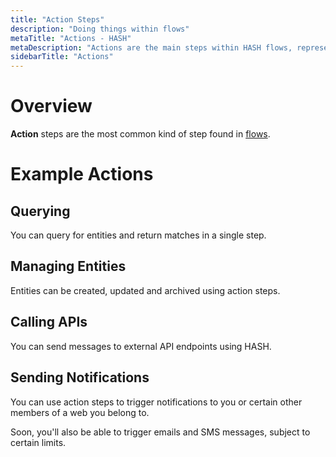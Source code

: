 ```yaml
---
title: "Action Steps"
description: "Doing things within flows"
metaTitle: "Actions - HASH"
metaDescription: "Actions are the main steps within HASH flows, representing those which actually 'result in an action' on behalf of a user."
sidebarTitle: "Actions"
---
```


# Overview

**Action** steps are the most common kind of step found in [flows](/guide/flows).

# Example Actions<a id="#examples" />

## Querying

You can query for entities and return matches in a single step.

## Managing Entities<a id="#entities" />

Entities can be created, updated and archived using action steps.

## Calling APIs<a id="#api" />

You can send messages to external API endpoints using HASH.

## Sending Notifications<a id="#notification" />

You can use action steps to trigger notifications to you or certain other members of a web you belong to.

Soon, you'll also be able to trigger emails and SMS messages, subject to certain limits.